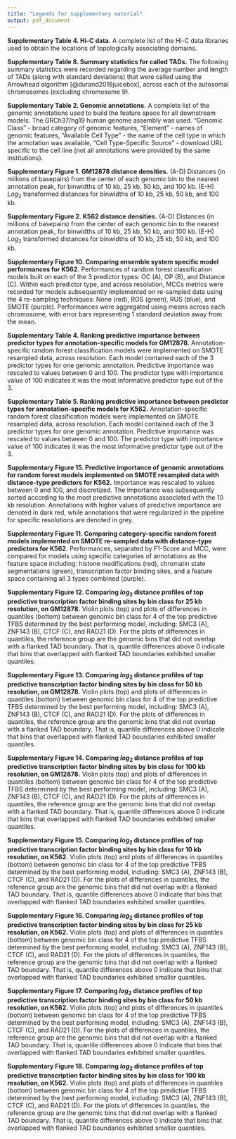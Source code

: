```yaml
---
title: "Legends for supplementary material"
output: pdf_document
---
```


**Supplementary Table 4. Hi-C data.** A complete list of the Hi-C data libraries used to obtain the locations of topologically associating domains.

**Supplementary Table 8. Summary statistics for called TADs.** The following summary statistics were recorded regarding the average number and length of TADs (along with standard deviations) that were called using the Arrowhead algorithm [@durand2016juicebox], across each of the autosomal chromosomes (excluding chromosome 9). 

**Supplementary Table 2. Genomic annotations.** A complete list of the genomic annotations used to build the feature space for all downstream models. The GRCh37/hg19 human genome assembly was used. "Genomic Class" - broad category of genomic features, "Element" - names of genomic features, "Available Cell Type" - the name of the cell type in which the annotation was available, "Cell Type-Specific Source" - download URL specific to the cell line (not all annotations were provided by the same institutions). 

**Supplementary Figure 1. GM12878 distance densities.** (A-D) Distances (in millions of basepairs) from the center of each genomic bin to the nearest annotation peak, for binwidths of 10 kb, 25 kb, 50 kb, and 100 kb. (E-H) $Log_{2}$ transformed distances for binwidths of 10 kb, 25 kb, 50 kb, and 100 kb.

**Supplementary Figure 2. K562 distance densities.** (A-D) Distances (in millions of basepairs) from the center of each genomic bin to the nearest annotation peak, for binwidths of 10 kb, 25 kb, 50 kb, and 100 kb. (E-H) $Log_{2}$ transformed distances for binwidths of 10 kb, 25 kb, 50 kb, and 100 kb.

**Supplementary Figure 10. Comparing ensemble system specific model performances for K562.** Performances of random forest classification models built on each of the 3 predictor types: OC (A), OP (B), and Distance (C). Within each predictor type, and across resolution, MCCs metrics were recorded for models subsequently implemented on re-sampled data using the 4 re-sampling techniques: None (red), ROS (green), RUS (blue), and SMOTE (purple). Performances were aggregated using means across each chromosome, with error bars representing 1 standard deviation away from the mean. 

**Supplementary Table 4. Ranking predictive importance between predictor types for annotation-specific models for GM12878.** Annotation-specific random forest classification models were implemented on SMOTE resampled data, across resolution. Each model contained each of the 3 predictor types for one genomic annotation. Predictive importance was rescaled to values between 0 and 100. The predictor type with importance value of 100 indicates it was the most informative predictor type out of the 3.

**Supplementary Table 5. Ranking predictive importance between predictor types for annotation-specific models for K562.** Annotation-specific random forest classification models were implemented on SMOTE resampled data, across resolution. Each model contained each of the 3 predictor types for one genomic annotation. Predictive importance was rescaled to values between 0 and 100. The predictor type with importance value of 100 indicates it was the most informative predictor type out of the 3.

**Supplementary Figure 15. Predictive importance of genomic annotations for random forest models implemented on SMOTE resampled data with distance-type predictors for K562.** Importance was rescaled to values between 0 and 100, and discretized. The importance was subsequently sorted according to the most predictive annotations associated with the 10 kb resolution. Annotations with higher values of predictive importance are denoted in dark red, while annotations that were regularized in the pipeline for specific resolutions are denoted in grey.

**Supplementary Figure 11. Comparing category-specific random forest models implemented on SMOTE re-sampled data with distance-type predictors for K562.** Performances, separated by F1-Score and MCC, were compared for models using specific categories of annotations as the feature space including: histone modifications (red), chromatin state segmentations (green), transcription factor binding sites, and a feature space containing all 3 types combined (purple). 

**Supplementary Figure 12. Comparing $log_{2}$ distance profiles of top predictive transcription factor binding sites by bin class for 25 kb resolution, on GM12878.** Violin plots (top) and plots of differences in quantiles (bottom) between genomic bin class for 4 of the top predictive TFBS determined by the best performing model, including: SMC3 (A), ZNF143 (B), CTCF (C), and RAD21 (D). For the plots of differences in quantiles, the reference group are the genomic bins that did not overlap with a flanked TAD boundary. That is, quantile differences above 0 indicate that bins that overlapped with flanked TAD boundaries exhibited smaller quantiles.

**Supplementary Figure 13. Comparing $log_{2}$ distance profiles of top predictive transcription factor binding sites by bin class for 50 kb resolution, on GM12878.** Violin plots (top) and plots of differences in quantiles (bottom) between genomic bin class for 4 of the top predictive TFBS determined by the best performing model, including: SMC3 (A), ZNF143 (B), CTCF (C), and RAD21 (D). For the plots of differences in quantiles, the reference group are the genomic bins that did not overlap with a flanked TAD boundary. That is, quantile differences above 0 indicate that bins that overlapped with flanked TAD boundaries exhibited smaller quantiles.

**Supplementary Figure 14. Comparing $log_{2}$ distance profiles of top predictive transcription factor binding sites by bin class for 100 kb resolution, on GM12878.** Violin plots (top) and plots of differences in quantiles (bottom) between genomic bin class for 4 of the top predictive TFBS determined by the best performing model, including: SMC3 (A), ZNF143 (B), CTCF (C), and RAD21 (D). For the plots of differences in quantiles, the reference group are the genomic bins that did not overlap with a flanked TAD boundary. That is, quantile differences above 0 indicate that bins that overlapped with flanked TAD boundaries exhibited smaller quantiles.

**Supplementary Figure 15. Comparing $log_{2}$ distance profiles of top predictive transcription factor binding sites by bin class for 10 kb resolution, on K562.** Violin plots (top) and plots of differences in quantiles (bottom) between genomic bin class for 4 of the top predictive TFBS determined by the best performing model, including: SMC3 (A), ZNF143 (B), CTCF (C), and RAD21 (D). For the plots of differences in quantiles, the reference group are the genomic bins that did not overlap with a flanked TAD boundary. That is, quantile differences above 0 indicate that bins that overlapped with flanked TAD boundaries exhibited smaller quantiles.

**Supplementary Figure 16. Comparing $log_{2}$ distance profiles of top predictive transcription factor binding sites by bin class for 25 kb resolution, on K562.** Violin plots (top) and plots of differences in quantiles (bottom) between genomic bin class for 4 of the top predictive TFBS determined by the best performing model, including: SMC3 (A), ZNF143 (B), CTCF (C), and RAD21 (D). For the plots of differences in quantiles, the reference group are the genomic bins that did not overlap with a flanked TAD boundary. That is, quantile differences above 0 indicate that bins that overlapped with flanked TAD boundaries exhibited smaller quantiles.

**Supplementary Figure 17. Comparing $log_{2}$ distance profiles of top predictive transcription factor binding sites by bin class for 50 kb resolution, on K562.** Violin plots (top) and plots of differences in quantiles (bottom) between genomic bin class for 4 of the top predictive TFBS determined by the best performing model, including: SMC3 (A), ZNF143 (B), CTCF (C), and RAD21 (D). For the plots of differences in quantiles, the reference group are the genomic bins that did not overlap with a flanked TAD boundary. That is, quantile differences above 0 indicate that bins that overlapped with flanked TAD boundaries exhibited smaller quantiles.

**Supplementary Figure 18. Comparing $log_{2}$ distance profiles of top predictive transcription factor binding sites by bin class for 100 kb resolution, on K562.** Violin plots (top) and plots of differences in quantiles (bottom) between genomic bin class for 4 of the top predictive TFBS determined by the best performing model, including: SMC3 (A), ZNF143 (B), CTCF (C), and RAD21 (D). For the plots of differences in quantiles, the reference group are the genomic bins that did not overlap with a flanked TAD boundary. That is, quantile differences above 0 indicate that bins that overlapped with flanked TAD boundaries exhibited smaller quantiles.




